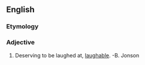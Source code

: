 ==English==

===Etymology===
{{suffix|laugh|worthy}}

===Adjective===
{{en-adj}}

# {{rare}} Deserving to be laughed at, [[laughable]]. -B. Jonson